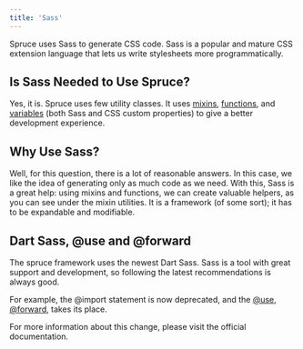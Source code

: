 ```yaml
---
title: 'Sass'
---
```


<p className="lead">Spruce uses Sass to generate CSS code. Sass is a popular and mature CSS extension language that lets us write stylesheets more programmatically.</p>

## Is Sass Needed to Use Spruce?

Yes, it is. Spruce uses few utility classes. It uses [mixins](http://localhost:8000/docs/sass/mimxins), [functions](http://localhost:8000/docs/sass/functions), and [variables](http://localhost:8000/docs/sass/variables) (both Sass and CSS custom properties) to give a better development experience.

## Why Use Sass?

Well, for this question, there is a lot of reasonable answers. In this case, we like the idea of generating only as much code as we need. With this, Sass is a great help:
using mixins and functions, we can create valuable helpers, as you can see under the mixin utilities.
It is a framework (of some sort); it has to be expandable and modifiable.

## Dart Sass, @use and @forward

The spruce framework uses the newest Dart Sass. Sass is a tool with great support and development, so following the latest recommendations is always good.

For example, the @import statement is now deprecated, and the [@use](https://sass-lang.com/documentation/at-rules/use), [@forward](https://sass-lang.com/documentation/at-rules/forward), takes its place.

For more information about this change, please visit the official documentation. 